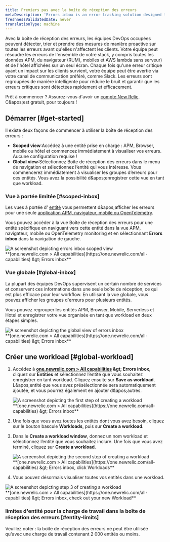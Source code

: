 ```yaml
---
title: Premiers pas avec la boîte de réception des erreurs
metaDescription: 'Errors inbox is an error tracking solution designed to give you the tools to proactively detect, triage, and resolve errors across your full application stack.'
freshnessValidatedDate: never
translationType: machine
---
```


Avec la boîte de réception des erreurs, les équipes DevOps occupées peuvent détecter, trier et prendre des mesures de manière proactive sur toutes les erreurs avant qu&apos;elles n&apos;affectent les clients. Votre équipe peut résoudre les erreurs de l&apos;ensemble de votre stack, y compris toutes les données APM, du navigateur (RUM), mobiles et AWS lambda sans serveur) et de l&apos;hôtel affichées sur un seul écran. Chaque fois qu&apos;une erreur critique ayant un impact sur les clients survient, votre équipe peut être avertie via votre canal de communication préféré, comme Slack. Les erreurs sont regroupées de manière intelligente pour réduire le bruit et garantir que les erreurs critiques sont détectées rapidement et efficacement.

Prêt à commencer ? Assurez-vous d&apos;avoir un [compte New Relic](https://newrelic.com/signup). C&amp;apos;est gratuit, pour toujours !

## Démarrer [#get-started]

Il existe deux façons de commencer à utiliser la boîte de réception des erreurs :

* <DNT>**Scoped view**</DNT>:Accédez à une entité prise en charge : APM, Browser, mobile ou hôtel et commencez immédiatement à visualiser vos erreurs. Aucune configuration requise !
* <DNT>**Global view**</DNT>:Sélectionnez Boîte de réception des erreurs dans le menu de navigation et sélectionnez l’entité qui vous intéresse. Vous commencerez immédiatement à visualiser les groupes d’erreurs pour ces entités. Vous avez la possibilité d&amp;apos;enregistrer cette vue en tant que workload.

### Vue à portée limitée [#scoped-inbox]

Les vues à portée d&apos; [entité](/docs/new-relic-solutions/new-relic-one/core-concepts/what-entity-new-relic) vous permettent d&amp;apos;afficher les erreurs pour une seule [application APM, navigateur, mobile ou OpenTelemetry](/docs/more-integrations/open-source-telemetry-integrations/opentelemetry/opentelemetry-introduction/#benefits).

Vous pouvez accéder à la vue Boîte de réception des erreurs pour une entité spécifique en naviguant vers cette entité dans la vue APM, navigateur, mobile ou OpenTelemetry monitoring et en sélectionnant <DNT>**Errors inbox**</DNT> dans la navigation de gauche.

<img title="Scoped view " alt="A screenshot depicting errors inbox scoped view" src="/images/errors-inbox_screenshot-full_scoped-view.webp" />

<figcaption>
  <DNT>
    **[one.newrelic.com &gt; All capabilities](https://one.newrelic.com/all-capabilities) &amp;gt; Errors inbox**
  </DNT>
</figcaption>

### Vue globale [#global-inbox]

La plupart des équipes DevOps supervisent un certain nombre de services et conservent ces informations dans une seule boîte de réception, ce qui est plus efficace pour leur workflow. En utilisant la vue globale, vous pouvez afficher les groupes d&apos;erreurs pour plusieurs entités.

Vous pouvez regrouper les entités APM, Browser, Mobile, Serverless et Hotel et enregistrer votre vue organisée en tant que workload en deux étapes simples.

<img title="Global view" alt="A screenshot depicting the global view of errors inbox" src="/images/errors-inbox_screenshot-full_global-view.webp" />

<figcaption>
  <DNT>
    **[one.newrelic.com &gt; All capabilities](https://one.newrelic.com/all-capabilities) &amp;gt; Errors inbox**
  </DNT>
</figcaption>

## Créer une workload [#global-workload]

1. Accédez à <DNT>**[one.newrelic.com &gt; All capabilities](https://one.newrelic.com/all-capabilities) &amp;gt; Errors inbox**</DNT>, cliquez sur <DNT>**Entities**</DNT> et sélectionnez l’entité que vous souhaitez enregistrer en tant workload. Cliquez ensuite sur <DNT>**Save as workload**</DNT>. L&amp;apos;entité que vous avez présélectionnée sera automatiquement ajoutée, et vous pourrez également en ajouter d&amp;apos;autres.

   <img title="Errors inbox for Entities" alt="A screenshot depicting the first step of creating a workload" src="/images/errors-inbox_screenshot-full_create-a-workload-step-1.webp" />

   <figcaption>
     <DNT>
       **[one.newrelic.com &gt; All capabilities](https://one.newrelic.com/all-capabilities) &amp;gt; Errors inbox**
     </DNT>
   </figcaption>

2. Une fois que vous avez toutes les entités dont vous avez besoin, cliquez sur le bouton bascule <DNT>**Workloads**</DNT>, puis sur <DNT>**Create a workload**</DNT>.

3. Dans le <DNT>**Create a workload window**</DNT>, donnez un nom workload et sélectionnez l’entité que vous souhaitez inclure. Une fois que vous avez terminé, cliquez sur <DNT>**Create a workload**</DNT>.

   <img title="Errors inbox for Workloads" alt="A screenshot depicting the second step of creating a workload" src="/images/errors-inbox_screenshot-full_create-a-workload-step-2.webp" />

   <figcaption>
     <DNT>
       **[one.newrelic.com &gt; All capabilities](https://one.newrelic.com/all-capabilities) &amp;gt; Errors inbox, click Workloads**
     </DNT>
   </figcaption>

4. Vous pouvez désormais visualiser toutes vos entités dans une workload.

<img title="Your new workload" alt="A screenshot depicting step 3 of creating a workload" src="/images/errors-inbox_screenshot-full_create-a-workload-step-3.webp" />

<figcaption>
  <DNT>
    **[one.newrelic.com &gt; All capabilities](https://one.newrelic.com/all-capabilities) &amp;gt; Errors inbox, check out your new Workload**
  </DNT>
</figcaption>

### limites d&apos;entité pour la charge de travail dans la boîte de réception des erreurs [#entity-limits]

Veuillez noter : la boîte de réception des erreurs ne peut être utilisée qu&apos;avec une charge de travail contenant 2 000 entités ou moins.